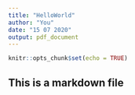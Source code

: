 ---
title: "HelloWorld"
author: "You"
date: "15 07 2020"
output: pdf_document
---

```{r setup, include=FALSE}
knitr::opts_chunk$set(echo = TRUE)
```

## This is a markdown file